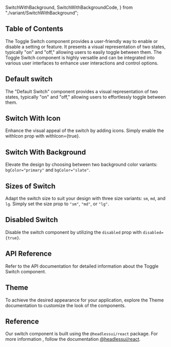   SwitchWithBackground,
  SwitchWithBackgroundCode,
} from "./variant/SwitchWithBackground";


## Table of Contents

The Toggle Switch component provides a user-friendly way to enable or disable a setting or feature. It presents a visual representation of two states, typically "on" and "off," allowing users to easily toggle between them. The Toggle Switch component is highly versatile and can be integrated into various user interfaces to enhance user interactions and control options.

## Default switch

The "Default Switch" component provides a visual representation of two states, typically "on" and "off," allowing users to effortlessly toggle between them.

<CodePreview github="Switch" code={DefaultSwitchCode}>
  <DefaultSwitch />
</CodePreview>

## Switch With Icon

Enhance the visual appeal of the switch by adding icons. Simply enable the withIcon prop with withIcon={true}.

<CodePreview github="Switch" code={SwitchWithIconCode}>
  <SwitchWithIcon />
</CodePreview>

## Switch With Background

Elevate the design by choosing between two background color variants: `bgColor="primary"` and `bgColor="slate"`.

<CodePreview github="Switch" code={SwitchWithBackgroundCode}>
  <SwitchWithBackground />
</CodePreview>

## Sizes of Switch

Adapt the switch size to suit your design with three size variants: `sm`, `md`, and `lg`. Simply set the size prop to `"sm"`, `"md"`, or `"lg"`.

<CodePreview github="Switch" code={SwitchSizesCode}>
  <SwitchSizes />
</CodePreview>

## Disabled Switch

Disable the switch component by utilizing the `disabled` prop with `disabled={true}`.

<CodePreview github="Switch" code={DisabledSwitchCode}>
  <DisabledSwitch />
</CodePreview>

## API Reference

Refer to the API documentation for detailed information about the Toggle Switch component.

<ComponentApi data={toggleApiData} />

## Theme

To achieve the desired appearance for your application, explore the Theme documentation to customize the look of the components.

<CssThemePreview code={useTheme().theme.switch} />

## Reference

Our switch component is built using the `@headlessui/react` package. For more information , follow the documentation [@headlessui/react](https://headlessui.com).
